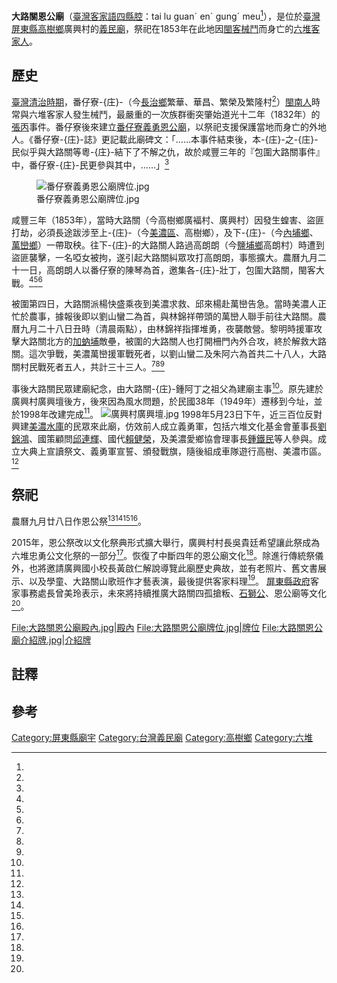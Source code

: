{{coord|22.741752|120.618446|display=title}}
{{東亞廟宇
| name = 大路關恩公廟
| img =File:大路關恩公廟.jpg
| img_capt = 
| image_width = 250px
| location = {{ROC-TWN}}[[屏東縣|屏東縣]][[高樹鄉|高樹鄉]]廣興村
| god =
| type = 
| struct = 
| open_year =
| cere_date =農曆九月廿八日
| cultural_collection= 
|}}
'''大路關恩公廟'''（[[臺灣客家語|臺灣客家語]][[四縣腔|四縣腔]]：tai lu guanˊ enˊ gungˊ meu<ref name="典藏網站"/>），是位於[[臺灣|臺灣]][[屏東縣|屏東縣]][[高樹鄉|高樹鄉]]廣興村的[[義民廟|義民廟]]，祭祀在1853年在此地因[[閩客械鬥|閩客械鬥]]而身亡的[[六堆|六堆]][[臺灣客家人|客家人]]。

==歷史==

[[臺灣清治時期|臺灣清治時期]]，番仔寮-{庄}-（今[[長治鄉|長治鄉]]繁華、華昌、繁榮及繁隆村<ref name="李立法"/>）[[台灣閩南人|閩南人]]時常與六堆客家人發生械鬥，最嚴重的一次族群衝突肇始道光十二年（1832年）的[[張丙|張丙]]事件。番仔寮後來建立[[番仔寮義勇恩公廟|番仔寮義勇恩公廟]]，以祭祀支援保護當地而身亡的外地人。《番仔寮-{庄}-誌》更記載此廟碑文：「……本事件結束後，本-{庄}-之-{庄}-民似乎與大路關等粵-{庄}-結下了不解之仇，故於咸豐三年的『包圍大路關事件』中，番仔寮-{庄}-民更參與其中，……」<ref name="和毓"/>

[[File:番仔寮義勇恩公廟牌位.jpg|thumb]]

咸豐三年（1853年），當時大路關（今高樹鄉廣褔村、廣興村）因發生蝗害、盜匪打劫，必須長途跋涉至上-{庄}-（今[[美濃區|美濃區]]、高樹鄉），及下-{庄}-（今[[內埔鄉|內埔鄉]]、[[萬巒鄉|萬巒鄉]]）一帶取秧。往下-{庄}-的大路關人路過高朗朗（今[[鹽埔鄉|鹽埔鄉]]高朗村）時遭到盜匪襲擊，一名啞女被拘，遂引起大路關糾眾攻打高朗朗，事態擴大。農曆九月二十一日，高朗朗人以番仔寮的陳琴為首，邀集各-{庄}-壯丁，包圍大路關，閩客大戰。<ref name="蔡淑真"/><ref name="王安國"/><ref name="黃啟仁"/>

被圍第四日，大路關派楊快盛乘夜到美濃求救、邱來楊赴萬巒告急。當時美濃人正忙於農事，據報後即以劉山蠻二為首，與林錦祥帶頭的萬巒人聯手前往大路關。農曆九月二十八日丑時（清晨兩點），由林錦祥指揮堆勇，夜襲敵營。黎明時援軍攻擊大路關北方的[[加蚋埔|加蚋埔]]敵壘，被圍的大路關人也打開柵門內外合攻，終於解救大路關。這次爭戰，美濃萬巒援軍戰死者，以劉山蠻二及朱阿六為首共二十八人，大路關村民戰死者五人，共計三十三人。<ref name="蔡淑真"/><ref name="王安國"/><ref name="黃啟仁"/>

事後大路關民眾建廟紀念，由大路關-{庄}-鍾阿丁之祖父為建廟主事<ref name="蔡淑真"/>。原先建於廣興村廣興壇後方，後來因為風水問題，於民國38年（1949年）遷移到今址，並於1998年改建完成<ref name="黃啟仁"/>。
[[File:廣興村廣興壇.jpg|thumb]]
1998年5月23日下午，近三百位反對興建[[美濃水庫|美濃水庫]]的民眾來此廟，仿效前人成立義勇軍，包括六堆文化基金會董事長[[劉錦鴻|劉錦鴻]]、國策顧問[[邱連輝|邱連輝]]、國代[[賴健榮|賴健榮]]，及美濃愛鄉協會理事長[[鍾鐵民|鍾鐵民]]等人參與。成立大典上宣讀祭文、義勇軍宣誓、頒發戰旗，隨後組成車隊遊行高樹、美濃市區。<ref name="郭紹齊"/>

==祭祀==
農曆九月廿八日作恩公祭<ref name="典藏網站"/><ref name="王安國"/><ref name="黃啟仁"/><ref name="陳文霖"/>。

2015年，恩公祭改以文化祭典形式擴大舉行，廣興村村長吳貴廷希望讓此祭成為六堆忠勇公文化祭的一部分<ref name="陳文霖"/>。恢復了中斷四年的恩公廟文化<ref name="蕭雅娟"/>。除進行傳統祭儀外，也將邀請廣興國小校長黃啟仁解說導覽此廟歷史典故，並有老照片、舊文書展示、以及學童、大路關山歌班作才藝表演，最後提供客家料理<ref name="羅欣貞"/>。 [[屏東縣政府|屏東縣政府]]客家事務處長曾美玲表示，未來將持續推廣大路關四孤搶粄、[[大路關石獅公|石獅公]]、恩公廟等文化<ref name="蕭雅娟"/>。
<gallery>
File:大路關恩公廟殿內.jpg|殿內
File:大路關恩公廟牌位.jpg|牌位{{efn|誤刻成咸豐「庚申」三年，[[干支|干支]]應為「癸丑」<ref name="蔡淑真"/>。}}
File:大路關恩公廟介紹牌.jpg|介紹牌{{efn|同樣錯寫，應為咸豐癸丑年（1853年）。}}
</gallery>

==註釋==
{{notelist|iger=}}
== 參考 ==
{{reflist|2|refs=


<ref name="蔡淑真">{{cite book |author=蔡淑真|chapter=〈六堆客家聚落的文化景觀敘事〉|title=《六堆客家聚落文化景觀之研究》|date=2010|publisher=中華民國客家委員會|location=臺灣|language=zh-tw |isbn=}}</ref>

<ref name="典藏網站">{{Cite web|url=http://archives.hakka.gov.tw/category_detail.php?id=NH0612033246|title=廣興村恩公廟恩公祭|author=|language=zh-tw|agency=中華民國客家委員會|publisher=臺灣客庄文化數位典藏網站|date=|accessdate=2016-07-14|archive-url=https://web.archive.org/web/20160818205730/http://archives.hakka.gov.tw/category_detail.php?id=NH0612033246|archive-date=2016-08-18|dead-url=yes}}</ref>

<ref name="蕭雅娟">{{Cite news|url=http://udn.com/news/story/3/1301382-%E5%AE%A2%E5%AE%B6%E4%B8%89%E7%8D%BB%E7%A6%AE-%E9%9A%86%E9%87%8D%E7%A5%AD%E6%8B%9C%E6%81%A9%E4%B8%BB%E5%85%AC|title=客家三獻禮 隆重祭拜恩主公|author=蕭雅娟|language=zh-tw|publisher=《聯合報》|date=2015-11-08|accessdate=2016-07-14|archive-date=2021-01-01|archive-url=https://web.archive.org/web/20210101090148/https://udn.com/news/story/3/1301382-%E5%AE%A2%E5%AE%B6%E4%B8%89%E7%8D%BB%E7%A6%AE-%E9%9A%86%E9%87%8D%E7%A5%AD%E6%8B%9C%E6%81%A9%E4%B8%BB%E5%85%AC|dead-url=no}}</ref>

<ref name="黃啟仁">{{Cite news|url=http://www.ewnews.com.tw/tw/index.asp?au_id=44&sub_id=68&id=637|title=細說大路關恩公廟 傳承客家文化|author=黃啟仁|language=zh-tw|publisher=EWNEWS壹網新聞社|date=2015-03-24|accessdate=2016-07-14|archive-url=https://web.archive.org/web/20181001161523/http://www.ewnews.com.tw/tw/index.asp?au_id=44&sub_id=68&id=637|archive-date=2018-10-01|dead-url=yes}}</ref>


<ref name="李立法">{{Cite news|url=http://news.ltn.com.tw/news/local/paper/525831|title=〈南部〉蘇嘉全的故鄉 番仔寮名聲大開|author=李立法|language=zh-tw|publisher=《自由時報》|date=2011-09-21|accessdate=2016-07-14|archive-date=2021-01-01|archive-url=https://web.archive.org/web/20210101085149/https://news.ltn.com.tw/news/local/paper/525831|dead-url=no}}</ref>

<ref name="郭紹齊">{{Cite news|url=|title=六堆義勇軍成立  向美濃水庫宣戰|author=郭紹齊|language=zh-tw|publisher=《自由時報》|date=1998-05-24|accessdate=}}</ref>

<ref name="王安國">{{Cite news|url=|title=恩公祠  供奉客家英靈|author=王安國|language=zh-tw|publisher=《中國時報》|date=1998-05-24|accessdate=}}</ref>

<ref name="和毓">{{Cite news|url=https://tw.news.yahoo.com/%E9%84%89%E9%87%8C%E9%87%87%E9%A2%A8-%E9%9A%98%E5%AF%AE%E6%BA%AA%E7%95%94%E7%9A%84%E6%82%B2%E6%B3%A3-215421900.html|title=鄉里采風－隘寮溪畔的悲泣|author=和毓|language=zh-tw|publisher=《中國時報》|date=2014-03-02|accessdate=2016-07-14|archive-date=2021-01-01|archive-url=https://web.archive.org/web/20210101090233/https://tw.news.yahoo.com/%E9%84%89%E9%87%8C%E9%87%87%E9%A2%A8-%E9%9A%98%E5%AF%AE%E6%BA%AA%E7%95%94%E7%9A%84%E6%82%B2%E6%B3%A3-215421900.html|dead-url=no}}</ref>

<ref name="羅欣貞">{{Cite news|url=http://news.ltn.com.tw/news/life/breakingnews/1499271|title=屏東高樹大路關恩公祭 週末登場|author=羅欣貞|language=zh-tw|publisher=《自由時報》|date=2015-11-06|accessdate=2016-07-14|archive-date=2021-01-01|archive-url=https://web.archive.org/web/20210101085209/https://news.ltn.com.tw/news/life/breakingnews/1499271|dead-url=no}}</ref>

<ref name="陳文霖">{{Cite news|url=http://web.pts.org.tw/hakka/news/detail.php?id=129348|title=大路關恩公祭 感念義勇軍救庄之恩|author=陳文霖|language=zh-tw|publisher=客家電視台|date=2015-11-10|accessdate=2016-07-14|archive-date=2021-01-01|archive-url=https://web.archive.org/web/20210101085215/http://web.pts.org.tw/hakka/news/detail.php?id=129348|dead-url=no}}</ref>

}}
{{commonscat|Dalukuan Shrine}}
[[Category:屏東縣廟宇|Category:屏東縣廟宇]]
[[Category:台灣義民廟|Category:台灣義民廟]]
[[Category:高樹鄉|Category:高樹鄉]]
[[Category:六堆|Category:六堆]]